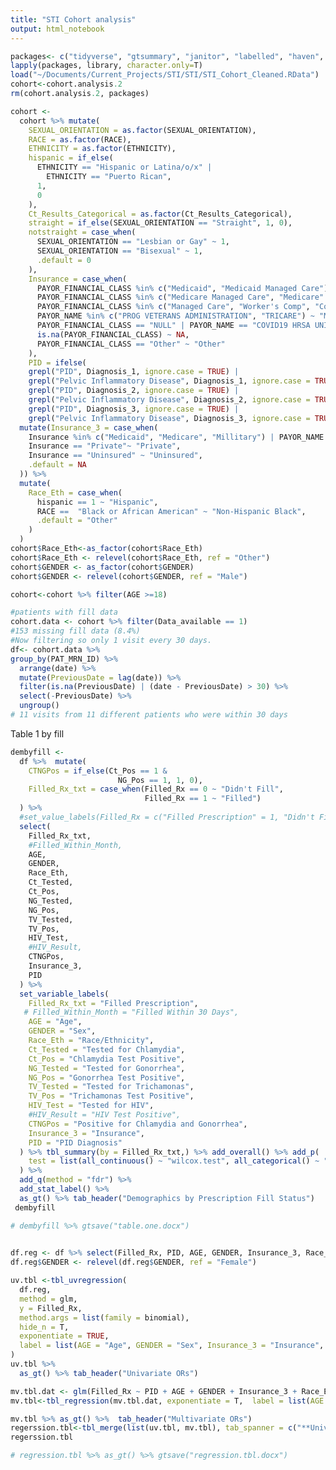 ```yaml
---
title: "STI Cohort analysis"
output: html_notebook
---
```


```r
packages<- c("tidyverse", "gtsummary", "janitor", "labelled", "haven", "gt")
lapply(packages, library, character.only=T)
load("~/Documents/Current_Projects/STI/STI/STI_Cohort_Cleaned.RData")
cohort<-cohort.analysis.2
rm(cohort.analysis.2, packages)
```


```r
cohort <-
  cohort %>% mutate(
    SEXUAL_ORIENTATION = as.factor(SEXUAL_ORIENTATION),
    RACE = as.factor(RACE),
    ETHNICITY = as.factor(ETHNICITY),
    hispanic = if_else(
      ETHNICITY == "Hispanic or Latina/o/x" |
        ETHNICITY == "Puerto Rican",
      1,
      0
    ),
    Ct_Results_Categorical = as.factor(Ct_Results_Categorical),
    straight = if_else(SEXUAL_ORIENTATION == "Straight", 1, 0),
    notstraight = case_when(
      SEXUAL_ORIENTATION == "Lesbian or Gay" ~ 1,
      SEXUAL_ORIENTATION == "Bisexual" ~ 1,
      .default = 0
    ),
    Insurance = case_when(
      PAYOR_FINANCIAL_CLASS %in% c("Medicaid", "Medicaid Managed Care") ~ "Medicaid",
      PAYOR_FINANCIAL_CLASS %in% c("Medicare Managed Care", "Medicare" ) ~ "Medicare",
      PAYOR_FINANCIAL_CLASS %in% c("Managed Care", "Worker's Comp", "Commercial", "BCBS") ~ "Private",
      PAYOR_NAME %in% c("PROG VETERANS ADMINISTRATION", "TRICARE") ~ "Millitary",
      PAYOR_FINANCIAL_CLASS == "NULL" | PAYOR_NAME == "COVID19 HRSA UNINSURED T&T FUND" ~ "Uninsured",
      is.na(PAYOR_FINANCIAL_CLASS) ~ NA,
      PAYOR_FINANCIAL_CLASS == "Other" ~ "Other"
    ),
    PID = ifelse(
    grepl("PID", Diagnosis_1, ignore.case = TRUE) |
    grepl("Pelvic Inflammatory Disease", Diagnosis_1, ignore.case = TRUE) |
    grepl("PID", Diagnosis_2, ignore.case = TRUE) |
    grepl("Pelvic Inflammatory Disease", Diagnosis_2, ignore.case = TRUE) |
    grepl("PID", Diagnosis_3, ignore.case = TRUE) |
    grepl("Pelvic Inflammatory Disease", Diagnosis_3, ignore.case = TRUE), 1, 0)) %>% 
  mutate(Insurance_3 = case_when(
    Insurance %in% c("Medicaid", "Medicare", "Millitary") | PAYOR_NAME == "PROG SEXUAL ASSAULT" ~ "Public",
    Insurance == "Private"~ "Private",
    Insurance == "Uninsured" ~ "Uninsured",
    .default = NA
  )) %>% 
  mutate(
    Race_Eth = case_when(
      hispanic == 1 ~ "Hispanic",
      RACE ==  "Black or African American" ~ "Non-Hispanic Black",
      .default = "Other"
    )
  )
cohort$Race_Eth<-as_factor(cohort$Race_Eth)
cohort$Race_Eth <- relevel(cohort$Race_Eth, ref = "Other")
cohort$GENDER <- as_factor(cohort$GENDER)
cohort$GENDER <- relevel(cohort$GENDER, ref = "Male")
```

```r
cohort<-cohort %>% filter(AGE >=18)
```


```r
#patients with fill data
cohort.data <- cohort %>% filter(Data_available == 1)
#153 missing fill data (8.4%)
#Now filtering so only 1 visit every 30 days.
df<- cohort.data %>% 
group_by(PAT_MRN_ID) %>%
  arrange(date) %>%
  mutate(PreviousDate = lag(date)) %>%
  filter(is.na(PreviousDate) | (date - PreviousDate) > 30) %>%
  select(-PreviousDate) %>%
  ungroup()
# 11 visits from 11 different patients who were within 30 days
```

Table 1 by fill

```r
dembyfill <-
  df %>%  mutate(
    CTNGPos = if_else(Ct_Pos == 1 &
                        NG_Pos == 1, 1, 0),
    Filled_Rx_txt = case_when(Filled_Rx == 0 ~ "Didn't Fill",
                              Filled_Rx == 1 ~ "Filled")
  ) %>%
  #set_value_labels(Filled_Rx = c("Filled Prescription" = 1, "Didn't Fill Prescription" = 0)) %>%
  select(
    Filled_Rx_txt,
    #Filled_Within_Month,
    AGE,
    GENDER,
    Race_Eth,
    Ct_Tested,
    Ct_Pos,
    NG_Tested,
    NG_Pos,
    TV_Tested,
    TV_Pos,
    HIV_Test,
    #HIV_Result,
    CTNGPos,
    Insurance_3,
    PID
  ) %>%
  set_variable_labels(
    Filled_Rx_txt = "Filled Prescription",
   # Filled_Within_Month = "Filled Within 30 Days",
    AGE = "Age",
    GENDER = "Sex",
    Race_Eth = "Race/Ethnicity",
    Ct_Tested = "Tested for Chlamydia",
    Ct_Pos = "Chlamydia Test Positive",
    NG_Tested = "Tested for Gonorrhea",
    NG_Pos = "Gonorrhea Test Positive",
    TV_Tested = "Tested for Trichamonas",
    TV_Pos = "Trichamonas Test Positive",
    HIV_Test = "Tested for HIV",
    #HIV_Result = "HIV Test Positive",
    CTNGPos = "Positive for Chlamydia and Gonorrhea",
    Insurance_3 = "Insurance",
    PID = "PID Diagnosis"
  ) %>% tbl_summary(by = Filled_Rx_txt,) %>% add_overall() %>% add_p(
    test = list(all_continuous() ~ "wilcox.test", all_categorical() ~ "fisher.test") 
  ) %>% 
  add_q(method = "fdr") %>% 
  add_stat_label() %>%
  as_gt() %>% tab_header("Demographics by Prescription Fill Status")
 dembyfill

# dembyfill %>% gtsave("table.one.docx")
 
```

```r
df.reg <- df %>% select(Filled_Rx, PID, AGE, GENDER, Insurance_3, Race_Eth) %>% set_variable_labels(AGE = "Age", GENDER = "Sex", Insurance_3 = "Insurance", Race_Eth = "Race/Ethnicity", PID = "PID Diagnosis")
df.reg$GENDER <- relevel(df.reg$GENDER, ref = "Female")

uv.tbl <-tbl_uvregression(
  df.reg,
  method = glm,
  y = Filled_Rx,
  method.args = list(family = binomial),
  hide_n = T,
  exponentiate = TRUE,
  label = list(AGE = "Age", GENDER = "Sex", Insurance_3 = "Insurance", Race_Eth = "Race/Ethnicity", PID = "PID Diagnosis")
) 
uv.tbl %>% 
  as_gt() %>% tab_header("Univariate ORs") 

mv.tbl.dat <- glm(Filled_Rx ~ PID + AGE + GENDER + Insurance_3 + Race_Eth, family = "binomial", data = df.reg)
mv.tbl<-tbl_regression(mv.tbl.dat, exponentiate = T,  label = list(AGE = "Age", GENDER = "Sex", Insurance_3 = "Insurance", Race_Eth = "Race/Ethnicity", PID = "PID Diagnosis")) 

mv.tbl %>% as_gt() %>%  tab_header("Multivariate ORs") 
regerssion.tbl<-tbl_merge(list(uv.tbl, mv.tbl), tab_spanner = c("**Univariate ORs**","**Multivariate ORs**"))
regerssion.tbl

# regression.tbl %>% as_gt() %>% gtsave("regression.tbl.docx")
```


